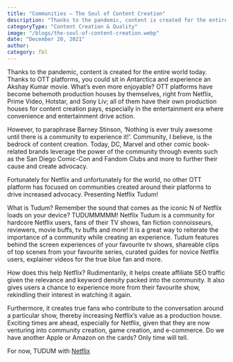 ```yaml
---
title: "Communities – The Soul of Content Creation"
description: "Thanks to the pandemic, content is created for the entire world today. Thanks to OTT platforms, you could sit in Antarctica and experience an Akshay Kumar movie. "
categoryType: "Content Creation & Quality"
image: "/blogs/the-soul-of-content-creation.webp"
date: "December 20, 2021"
author:
category: fbl
---
```


Thanks to the pandemic, content is created for the entire world today. Thanks to OTT platforms, you could sit in Antarctica and experience an Akshay Kumar movie. What’s even more enjoyable? OTT platforms have become behemoth production houses by themselves, right from Netflix, Prime Video, Hotstar, and Sony Liv; all of them have their own production houses for content creation pays, especially in the entertainment era where convenience and entertainment drive action.

However, to paraphrase Barney Stinson, ‘Nothing is ever truly awesome until there is a community to experience it!’. Community, I believe, is the bedrock of content creation. Today, DC, Marvel and other comic book-related brands leverage the power of the community through events such as the San Diego Comic-Con and Fandom Clubs and more to further their cause and create advocacy.

Fortunately for Netflix and unfortunately for the world, no other OTT platform has focused on communities created around their platforms to drive increased advocacy. Presenting Netflix Tudum!

What is Tudum? Remember the sound that comes as the iconic N of Netflix loads on your device? TUDUMMMMM! Netflix Tudum is a community for hardcore Netflix users, fans of their TV shows, fan fiction connoisseurs, reviewers, movie buffs, tv buffs and more! It is a great way to reiterate the importance of a community while creating an experience. Tudum features behind the screen experiences of your favourite tv shows, shareable clips of top scenes from your favourite series, curated guides for novice Netflix users, explainer videos for the true blue fan and more.

How does this help Netflix? Rudimentarily, it helps create affiliate SEO traffic given the relevance and keyword density packed into the community. It also gives users a chance to experience more from their favourite show, rekindling their interest in watching it again.

Furthermore, it creates true fans who contribute to the conversation around a particular show, thereby increasing Netflix’s value as a production house. Exciting times are ahead, especially for Netflix, given that they are now venturing into community creation, game creation, and e-commerce. Do we have another Apple or Amazon on the cards? Only time will tell.

For now, TUDUM with <a className="text-yellow-level-three hover:text-yellow-level-three/80" href="https://www.netflix.com/tudum." target="_blank">Netflix </a>

